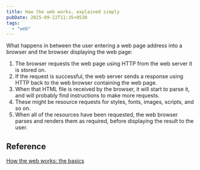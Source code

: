 ```yaml
---
title: How the web works, explained simply
pubDate: 2025-09-22T11:35+0530
tags:
  - "web"
---
```


What happens in between the user entering a web page address into a browser and the browser displaying the web page:

1. The browser requests the web page using HTTP from the web server it is stored on.
2. If the request is successful, the web server sends a response using HTTP back to the web browser containing the web page.
3. When that HTML file is received by the browser, it will start to parse it, and will probably find instructions to make more requests.
4. These might be resource requests for styles, fonts, images, scripts, and so on.
5. When all of the resources have been requested, the web browser parses and renders them as required, before displaying the result to the user.

## Reference

[How the web works: the basics](https://developer.mozilla.org/en-US/docs/Learn_web_development/Getting_started/Environment_setup/Browsing_the_web#how_the_web_works_the_basics)
